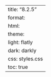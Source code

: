 ---
title: "8.2.5"
format:
    html:
        theme:
            light: flatly
            dark: darkly
        css: styles.css
        toc: true
---